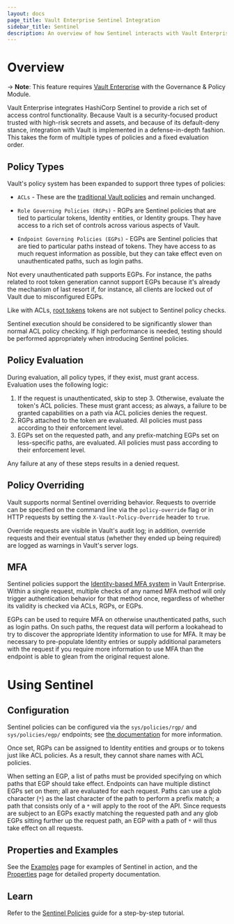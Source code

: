 ```yaml
---
layout: docs
page_title: Vault Enterprise Sentinel Integration
sidebar_title: Sentinel
description: An overview of how Sentinel interacts with Vault Enterprise.
---
```


# Overview

-> **Note**: This feature requires [Vault Enterprise](https://www.hashicorp.com/products/vault/)
with the Governance & Policy Module.

Vault Enterprise integrates HashiCorp Sentinel to provide a rich set of access
control functionality. Because Vault is a security-focused product trusted with
high-risk secrets and assets, and because of its default-deny stance,
integration with Vault is implemented in a defense-in-depth fashion. This takes
the form of multiple types of policies and a fixed evaluation order.

## Policy Types

Vault's policy system has been expanded to support three types of policies:

- `ACLs` - These are the [traditional Vault
  policies](/docs/concepts/policies) and remain unchanged.

- `Role Governing Policies (RGPs)` - RGPs are Sentinel policies that are tied
  to particular tokens, Identity entities, or Identity groups. They have access
  to a rich set of controls across various aspects of Vault.

- `Endpoint Governing Policies (EGPs)` - EGPs are Sentinel policies that are
  tied to particular paths instead of tokens. They have access to as much
  request information as possible, but they can take effect even on
  unauthenticated paths, such as login paths.

Not every unauthenticated path supports EGPs. For instance, the paths related
to root token generation cannot support EGPs because it's already the mechanism
of last resort if, for instance, all clients are locked out of Vault due to
misconfigured EGPs.

Like with ACLs, [root tokens](/docs/concepts/tokens#root-tokens) tokens
are not subject to Sentinel policy checks.

Sentinel execution should be considered to be significantly slower than normal
ACL policy checking. If high performance is needed, testing should be performed
appropriately when introducing Sentinel policies.

## Policy Evaluation

During evaluation, all policy types, if they exist, must grant access.
Evaluation uses the following logic:

1. If the request is unauthenticated, skip to step 3. Otherwise, evaluate the
   token's ACL policies. These must grant access; as always, a failure to be
   granted capabilities on a path via ACL policies denies the request.
2. RGPs attached to the token are evaluated. All policies must pass according
   to their enforcement level.
3. EGPs set on the requested path, and any prefix-matching EGPs set on
   less-specific paths, are evaluated. All policies must pass according to
   their enforcement level.

Any failure at any of these steps results in a denied request.

## Policy Overriding

Vault supports normal Sentinel overriding behavior. Requests to override can be
specified on the command line via the `policy-override` flag or in HTTP
requests by setting the `X-Vault-Policy-Override` header to `true`.

Override requests are visible in Vault's audit log; in addition, override
requests and their eventual status (whether they ended up being required) are
logged as warnings in Vault's server logs.

## MFA

Sentinel policies support the [Identity-based MFA
system](/docs/enterprise/mfa) in Vault Enterprise. Within a single
request, multiple checks of any named MFA method will only trigger
authentication behavior for that method once, regardless of whether its
validity is checked via ACLs, RGPs, or EGPs.

EGPs can be used to require MFA on otherwise unauthenticated paths, such as
login paths. On such paths, the request data will perform a lookahead to try to
discover the appropriate Identity information to use for MFA. It may be
necessary to pre-populate Identity entries or supply additional parameters with
the request if you require more information to use MFA than the endpoint is
able to glean from the original request alone.

# Using Sentinel

## Configuration

Sentinel policies can be configured via the `sys/policies/rgp/` and
`sys/policies/egp/` endpoints; see [the
documentation](/api/system/policies) for more information.

Once set, RGPs can be assigned to Identity entities and groups or to tokens
just like ACL policies. As a result, they cannot share names with ACL policies.

When setting an EGP, a list of paths must be provided specifying on which paths
that EGP should take effect. Endpoints can have multiple distinct EGPs set on
them; all are evaluated for each request. Paths can use a glob character (`*`)
as the last character of the path to perform a prefix match; a path that
consists only of a `*` will apply to the root of the API. Since requests are
subject to an EGPs exactly matching the requested path and any glob EGPs
sitting further up the request path, an EGP with a path of `*` will thus take
effect on all requests.

## Properties and Examples

See the [Examples](/docs/enterprise/sentinel/examples) page for examples
of Sentinel in action, and the
[Properties](/docs/enterprise/sentinel/properties) page for detailed
property documentation.

## Learn

Refer to the [Sentinel Policies](https://learn.hashicorp.com/vault/identity-access-management/iam-sentinel)
guide for a step-by-step tutorial.
